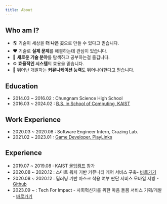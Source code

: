 ```yaml
---
title: About
---
```


## Who am I?

-   🌎 기술이 세상을 **더 나은 곳**으로 만들 수 있다고 믿습니다.
-   ❤️ 기술로 **실제 문제**를 해결하는데 관심이 있습니다.
-   🚀 **새로운 기술 분야**를 탐색하고 공부하는걸 즐깁니다.
-   ⚙️ **효율적인 시스템**의 효용을 믿습니다.
-   💬 뛰어난 개발자는 **커뮤니케이션 능력**도 뛰어나야한다고 믿습니다.

## Education

-   2014.03 ~ 2016.02 : Chungnam Science High School
-   2016.03 ~ 2024.02 : [B.S. in School of Computing, KAIST](https://cs.kaist.ac.kr/)

## Work Experience

-   2020.03 ~ 2020.08 : Software Engineer Intern, Crazing Lab.
-   2021.02 ~ 2023.01 : [Game Developer, PlayLinks](https://corp.playlinks.com/games_rnc)

## Experience

-   2019.07 ~ 2019.08 : KAIST [몰입캠프](https://madcamp.io/) 참가
-   2020.08 ~ 2020.12 : 스마트 워치 기반 커뮤니티 케어 서비스 구축- [바로가기](/projects/SmartWatchOutsourcing)
-   2020.08 ~ 2020.12 : 딥러닝 기반 마스크 착용 여부 판단 서비스 모바일 서빙 - [Github](https://github.com/sklationd/MaskClassifierMobile)
-   2023.09 ~ : Tech For Impact - 사회혁신가를 위한 마음 돌봄 서비스 기획/개발 - [바로가기](/projects/TechForImpact)
